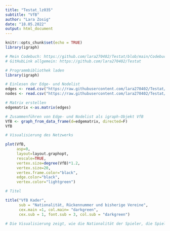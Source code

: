 ---
title: "Testat_lz035"
subtitle: "VfB"
author: "Lara Zosig"
date: "18.05.2022"
output: html_document
---

```{r setup, include=FALSE}
knitr::opts_chunk$set(echo = TRUE)
library(igraph)
```


```{r Netzwerk einlesen}

# Mein Codebuch: https://github.com/lara270402/Testat/blob/main/Codebuch_Testat_lz035.Rmd
# GitHubLink allgemein: https://github.com/lara270402/Testat 

# Programmbibliothek laden
library(igraph)

# Einlesen der Edge- und Nodelist
edges <- read.csv("https://raw.githubusercontent.com/lara270402/Testat/main/Edgelist_Testat_lz035.csv", header=T, as.is=T, sep = ",")
nodes <- read.csv("https://raw.githubusercontent.com/lara270402/Testat/main/Nodelist_Testat_lz035.csv", header=T, as.is=T, sep = ",")

# Matrix erstellen
edgematrix <-as.matrix(edges)

# Zusammenführen von Edge- und Nodelist als igraph-Objekt VfB
VfB <- graph_from_data_frame(d=edgematrix, directed=F)
VfB
```
```{r Netzwerk visualisieren, fig.height=6, fig.width=9}

# Visualisierung des Netzwerks

plot(VfB,
     asp=0,
     layout=layout.graphopt,
     rescale=TRUE,
     vertex.size=degree(VfB)*1.2,
     vertex.size=20,
     vertex.frame.color="black",
     edge.color="black",
     vertex.color="lightgreen")

# Titel

title("VfB Kader", 
      sub = "Nationalität, Rückennummer und bisherige Vereine",
      cex.main =1, col.main= "darkgreen",
      cex.sub = 1, font.sub = 3, col.sub = "darkgreen")

# Die Visualisierung zeigt, wie die Nationalität der Spieler, die Spieler (deren Rückennummer) und die bisherigen Vereine der Spieler in Verbindung stehen. In der Abbildung wird deutlich, dass es unterschiedliche Komponenten gibt. Eine einzelne Komponente stellt zum Beispiel die Rückennummer 9 (Sasa Kalajdzic) dar, welcher die österreichische und serbische Nationalität hat und vor dem VfB bei Admira Wacker gespielt hat. Im Gegensatz dazu befindet sich der Großteil der anderen Spieler in einer sehr großen Komponente. Außerdem lässt sich in der Visualisierung erkennen, dass sehr viele Spieler die deutsche Nationalität haben, denn dieser Knoten ist der größte.


```
